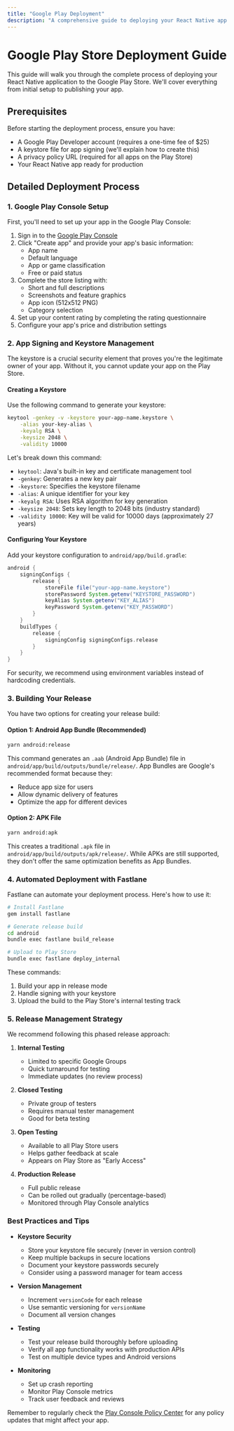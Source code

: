 ```yaml
---
title: "Google Play Deployment"
description: "A comprehensive guide to deploying your React Native app to the Google Play Store"
---
```


# Google Play Store Deployment Guide

This guide will walk you through the complete process of deploying your React Native application to the Google Play Store. We'll cover everything from initial setup to publishing your app.

## Prerequisites

Before starting the deployment process, ensure you have:

- A Google Play Developer account (requires a one-time fee of $25)
- A keystore file for app signing (we'll explain how to create this)
- A privacy policy URL (required for all apps on the Play Store)
- Your React Native app ready for production

## Detailed Deployment Process

### 1. Google Play Console Setup

First, you'll need to set up your app in the Google Play Console:

1. Sign in to the [Google Play Console](https://play.google.com/console)
2. Click "Create app" and provide your app's basic information:
   - App name
   - Default language
   - App or game classification
   - Free or paid status
3. Complete the store listing with:
   - Short and full descriptions
   - Screenshots and feature graphics
   - App icon (512x512 PNG)
   - Category selection
4. Set up your content rating by completing the rating questionnaire
5. Configure your app's price and distribution settings

### 2. App Signing and Keystore Management

The keystore is a crucial security element that proves you're the legitimate owner of your app. Without it, you cannot update your app on the Play Store.

#### Creating a Keystore

Use the following command to generate your keystore:

```bash
keytool -genkey -v -keystore your-app-name.keystore \
    -alias your-key-alias \
    -keyalg RSA \
    -keysize 2048 \
    -validity 10000
```

Let's break down this command:

- `keytool`: Java's built-in key and certificate management tool
- `-genkey`: Generates a new key pair
- `-keystore`: Specifies the keystore filename
- `-alias`: A unique identifier for your key
- `-keyalg RSA`: Uses RSA algorithm for key generation
- `-keysize 2048`: Sets key length to 2048 bits (industry standard)
- `-validity 10000`: Key will be valid for 10000 days (approximately 27 years)

#### Configuring Your Keystore

Add your keystore configuration to `android/app/build.gradle`:

```gradle
android {
    signingConfigs {
        release {
            storeFile file("your-app-name.keystore")
            storePassword System.getenv("KEYSTORE_PASSWORD")
            keyAlias System.getenv("KEY_ALIAS")
            keyPassword System.getenv("KEY_PASSWORD")
        }
    }
    buildTypes {
        release {
            signingConfig signingConfigs.release
        }
    }
}
```

For security, we recommend using environment variables instead of hardcoding credentials.

### 3. Building Your Release

You have two options for creating your release build:

#### Option 1: Android App Bundle (Recommended)

```bash
yarn android:release
```

This command generates an `.aab` (Android App Bundle) file in `android/app/build/outputs/bundle/release/`. App Bundles are Google's recommended format because they:

- Reduce app size for users
- Allow dynamic delivery of features
- Optimize the app for different devices

#### Option 2: APK File

```bash
yarn android:apk
```

This creates a traditional `.apk` file in `android/app/build/outputs/apk/release/`. While APKs are still supported, they don't offer the same optimization benefits as App Bundles.

### 4. Automated Deployment with Fastlane

Fastlane can automate your deployment process. Here's how to use it:

```bash
# Install Fastlane
gem install fastlane

# Generate release build
cd android
bundle exec fastlane build_release

# Upload to Play Store
bundle exec fastlane deploy_internal
```

These commands:

1. Build your app in release mode
2. Handle signing with your keystore
3. Upload the build to the Play Store's internal testing track

### 5. Release Management Strategy

We recommend following this phased release approach:

1. **Internal Testing**

   - Limited to specific Google Groups
   - Quick turnaround for testing
   - Immediate updates (no review process)

2. **Closed Testing**

   - Private group of testers
   - Requires manual tester management
   - Good for beta testing

3. **Open Testing**

   - Available to all Play Store users
   - Helps gather feedback at scale
   - Appears on Play Store as "Early Access"

4. **Production Release**
   - Full public release
   - Can be rolled out gradually (percentage-based)
   - Monitored through Play Console analytics

### Best Practices and Tips

- **Keystore Security**

  - Store your keystore file securely (never in version control)
  - Keep multiple backups in secure locations
  - Document your keystore passwords securely
  - Consider using a password manager for team access

- **Version Management**

  - Increment `versionCode` for each release
  - Use semantic versioning for `versionName`
  - Document all version changes

- **Testing**

  - Test your release build thoroughly before uploading
  - Verify all app functionality works with production APIs
  - Test on multiple device types and Android versions

- **Monitoring**
  - Set up crash reporting
  - Monitor Play Console metrics
  - Track user feedback and reviews

Remember to regularly check the [Play Console Policy Center](https://play.google.com/console/about/policycenter/) for any policy updates that might affect your app.
